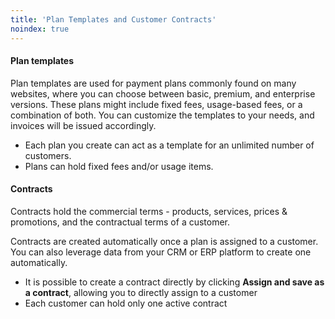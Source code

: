 ```yaml
---
title: 'Plan Templates and Customer Contracts'
noindex: true
---
```


#### Plan templates

Plan templates are used for payment plans commonly found on many websites, where you can choose between basic, premium, and enterprise versions. These plans might include fixed fees, usage-based fees, or a combination of both. You can customize the templates to your needs, and invoices will be issued accordingly.

-   Each plan you create can act as a template for an unlimited number of customers.
-   Plans can hold fixed fees and/or usage items.

#### Contracts
Contracts hold the commercial terms - products, services, prices & promotions, and the contractual terms of a customer.

Contracts are created automatically once a plan is assigned to a customer. You can also leverage data from your CRM or ERP platform to create one automatically.

-   It is possible to create a contract directly by clicking **Assign and save as a contract**, allowing you to directly assign to a customer
-   Each customer can hold only one active contract
